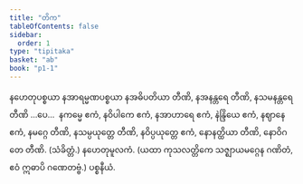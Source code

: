 ```yaml
---
title: "တိက"
tableOfContents: false
sidebar:
  order: 1
type: "tipitaka"
basket: "ab"
book: "p1-1"
---
```



<DynamicBreadcrumb />

<Paragraph number="2144" book="p1-1">
နဟေတုပစ္စယာ နအာရမ္မဏပစ္စယာ နအဓိပတိယာ တီဏိ, နအနန္တရေ တီဏိ, နသမနန္တရေ တီဏိ …ပေ…  နကမ္မေ ဧကံ, နဝိပါကေ ဧကံ, နအာဟာရေ ဧကံ, နဲန္ဒြိယေ ဧကံ, နဈာနေ ဧကံ, နမဂ္ဂေ တီဏိ, နသမ္ပယုတ္တေ တီဏိ, နဝိပ္ပယုတ္တေ ဧကံ, နောနတ္ထိယာ တီဏိ, နောဝိဂတေ တီဏိ. (သံခိတ္တံ.)

</Paragraph>

<Paragraph number="2145" type="center" book="p1-1">
နဟေတုမူလကံ.


</Paragraph>

<Paragraph number="2146" type="center" book="p1-1">
(ယထာ ကုသလတ္တိကေ သဇ္ဈာယမဂ္ဂေန ဂဏိတံ, ဧဝံ ဣဓာပိ ဂဏေတဗ္ဗံ.)

</Paragraph>

<Paragraph number="2147" type="center" book="p1-1">
ပစ္စနီယံ.
</Paragraph>